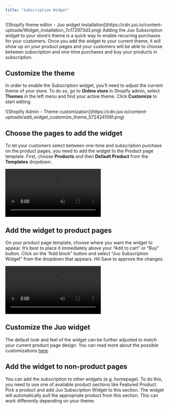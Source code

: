 ```yaml
---
title: "Subscription Widget"
---
```


<Frame>
![Shopify theme editor - Juo widget installation](https://cdn.juo.io/content-uploads/Widget_installation_7c172973d3.png)
</Frame>
Adding the Juo Subscription widget to your store’s theme is a quick way to enable recurring purchases for your customers. Once you add the widget to your current theme, it will show up on your product pages and your customers will be able to choose between subscription and one-time purchases and buy your products in subscription.

## Customize the theme

In order to enable the Subscription widget, you’ll need to adjust the current theme of your store. To do so, go to **Online store** in Shopify admin, select **Themes** in the left menu and find your active theme. Click **Customize** to start editing
<Frame caption="Start with customizing your Shopify theme">
![Shopify Admin - Theme customization](https://cdn.juo.io/content-uploads/add_widget_customize_theme_572424158f.png)
</Frame>

## Choose the pages to add the widget

To let your customers select between one-time and subscription purchase on the product pages, you need to add the widget to the Product page template. First, choose **Products** and then **Default Product** from the **Templates** dropdown.
<Frame caption="Find and open your Product page template">
<video
  controls
  className="w-full aspect-video"
  src="/images/vid-1.mp4"
></video>
</Frame>

## Add the widget to product pages

On your product page template, choose where you want the widget to appear. It’s best to place it immediately above your “Add to cart” or “Buy” button. Click on the “Add block” button and select “Juo Subscription Widget” from the dropdown that appears. Hit Save to approve the changes.
<Frame caption="Add the Juo widget block where you want it to appear">
<video
  controls
  className="w-full aspect-video"
  src="/images/vid-2.mp4"
></video>
</Frame>

## Customize the Juo widget

The default look and feel of the widget can be further adjusted to match your current product page design. You can read more about the possible customizations [here](/guides/customizing-juo-subscription-widget).

## Add the widget to non-product pages

You can add the subscription to other widgets (e.g. homepage). To do this, you need to use one of available product sections like Featured Product. Pick a product and add Juo Subscription Widget to this section. The widget will automatically pull the appropriate product from this section. This can work differently depending on your theme.
